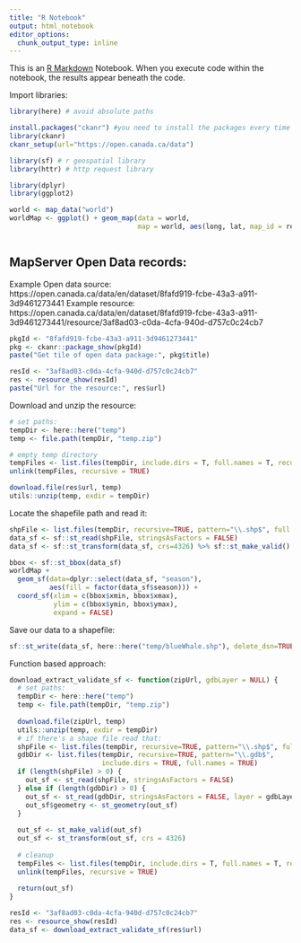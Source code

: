 ```yaml
---
title: "R Notebook"
output: html_notebook
editor_options: 
  chunk_output_type: inline
---
```


This is an [R Markdown](http://rmarkdown.rstudio.com) Notebook. When you execute code within the notebook, the results appear beneath the code.

Import libraries:

```r
library(here) # avoid absolute paths

install.packages("ckanr") #you need to install the packages every time since it is a fresh container
library(ckanr)
ckanr_setup(url="https://open.canada.ca/data")

library(sf) # r geospatial library
library(httr) # http request library

library(dplyr)
library(ggplot2)

world <- map_data("world")
worldMap <- ggplot() + geom_map(data = world,
                                map = world, aes(long, lat, map_id = region)) 



```

## MapServer Open Data records:
Example Open data source: https://open.canada.ca/data/en/dataset/8fafd919-fcbe-43a3-a911-3d9461273441
Example resource: https://open.canada.ca/data/en/dataset/8fafd919-fcbe-43a3-a911-3d9461273441/resource/3af8ad03-c0da-4cfa-940d-d757c0c24cb7

```r
pkgId <- "8fafd919-fcbe-43a3-a911-3d9461273441"
pkg <- ckanr::package_show(pkgId)
paste("Get tile of open data package:", pkg$title)

resId <- "3af8ad03-c0da-4cfa-940d-d757c0c24cb7"
res <- resource_show(resId)
paste("Url for the resource:", res$url)
```

Download and unzip the resource:
```r
# set paths:
tempDir <- here::here("temp") 
temp <- file.path(tempDir, "temp.zip")

# empty temp directory
tempFiles <- list.files(tempDir, include.dirs = T, full.names = T, recursive = T)
unlink(tempFiles, recursive = TRUE)

download.file(res$url, temp)
utils::unzip(temp, exdir = tempDir)
```
Locate the shapefile path and read it:
```r
shpFile <- list.files(tempDir, recursive=TRUE, pattern="\\.shp$", full.names = TRUE)
data_sf <- sf::st_read(shpFile, stringsAsFactors = FALSE)
data_sf <- sf::st_transform(data_sf, crs=4326) %>% sf::st_make_valid()
```

```r
bbox <- sf::st_bbox(data_sf)
worldMap +
  geom_sf(data=dplyr::select(data_sf, "season"), 
          aes(fill = factor(data_sf$season))) +
  coord_sf(xlim = c(bbox$xmin, bbox$xmax),
           ylim = c(bbox$ymin, bbox$ymax), 
           expand = FALSE)
```
Save our data to a shapefile:

```r
sf::st_write(data_sf, here::here("temp/blueWhale.shp"), delete_dsn=TRUE)
```

Function based approach:
```r
download_extract_validate_sf <- function(zipUrl, gdbLayer = NULL) {
  # set paths:
  tempDir <- here::here("temp")
  temp <- file.path(tempDir, "temp.zip")
  
  download.file(zipUrl, temp)
  utils::unzip(temp, exdir = tempDir)
  # if there's a shape file read that:
  shpFile <- list.files(tempDir, recursive=TRUE, pattern="\\.shp$", full.names = TRUE)
  gdbDir <- list.files(tempDir, recursive=TRUE, pattern="\\.gdb$",
                       include.dirs = TRUE, full.names = TRUE)
  if (length(shpFile) > 0) {
    out_sf <- st_read(shpFile, stringsAsFactors = FALSE)
  } else if (length(gdbDir) > 0) {
    out_sf <- st_read(gdbDir, stringsAsFactors = FALSE, layer = gdbLayer)
    out_sf$geometry <- st_geometry(out_sf)
  }
  
  out_sf <- st_make_valid(out_sf)
  out_sf <- st_transform(out_sf, crs = 4326)
  
  # cleanup
  tempFiles <- list.files(tempDir, include.dirs = T, full.names = T, recursive = T)
  unlink(tempFiles, recursive = TRUE)
  
  return(out_sf)
}

resId <- "3af8ad03-c0da-4cfa-940d-d757c0c24cb7"
res <- resource_show(resId)
data_sf <- download_extract_validate_sf(res$url)
```

